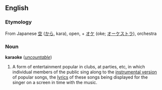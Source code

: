 ==English==
===Etymology===
From Japanese [[空]] ([[から]], kara), open, + [[オケ]] (oke; [[オーケストラ]]), orchestra

===Noun===
'''karaoke''' (''[[uncountable]]'')

#A form of entertainment popular in clubs, at parties, etc, in which individual members of the public sing along to the [[instrumental version]] of popular songs, the [[lyrics]] of these songs being displayed for the singer on a screen in time with the music.